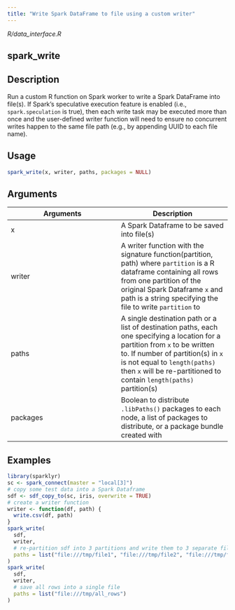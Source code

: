 ```yaml
---
title: "Write Spark DataFrame to file using a custom writer"
---
```


*R/data_interface.R*

## spark_write

## Description
Run a custom R function on Spark worker to write a Spark DataFrame into file(s). If Spark's speculative execution feature is enabled (i.e., `spark.speculation` is true), then each write task may be executed more than once and the user-defined writer function will need to ensure no concurrent writes happen to the same file path (e.g., by appending UUID to each file name). 


## Usage
```r
spark_write(x, writer, paths, packages = NULL) 
```

## Arguments
|Arguments|Description|
|---|---|
| x | A Spark Dataframe to be saved into file(s) |
| writer | A writer function with the signature function(partition, path) where `partition` is a R dataframe containing all rows from one partition of the original Spark Dataframe `x` and path is a string specifying the file to write `partition` to |
| paths | A single destination path or a list of destination paths, each one specifying a location for a partition from `x` to be written to. If number of partition(s) in `x` is not equal to `length(paths)` then `x` will be re-partitioned to contain `length(paths)` partition(s) |
| packages | Boolean to distribute `.libPaths()` packages to each node, a list of packages to distribute, or a package bundle created with |





## Examples
```r
library(sparklyr) 
sc <- spark_connect(master = "local[3]") 
# copy some test data into a Spark Dataframe 
sdf <- sdf_copy_to(sc, iris, overwrite = TRUE) 
# create a writer function 
writer <- function(df, path) { 
  write.csv(df, path) 
} 
spark_write( 
  sdf, 
  writer, 
  # re-partition sdf into 3 partitions and write them to 3 separate files 
  paths = list("file:///tmp/file1", "file:///tmp/file2", "file:///tmp/file3"), 
) 
spark_write( 
  sdf, 
  writer, 
  # save all rows into a single file 
  paths = list("file:///tmp/all_rows") 
) 
```


